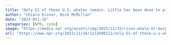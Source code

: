 ```yaml
---
title: "Only 51 of these U.S. whales remain. Little has been done to prevent their extinction"
author: "Chiara Eisner, Nick McMillan"
date: "2023-011-16"
categories: [NPR, code]
image: "https://media.npr.org/assets/img/2023/11/15/rices-whale-kl-murphy_wide-14f8b42ce9aedb7258feb4f10e5f919e4403ce96.jpg?s=800&c=85&f=webp"
url: "https://www.npr.org/2023/11/16/1212690111/only-51-of-these-u-s-whales-remain-little-has-been-done-to-prevent-their-extinct"
---
```



